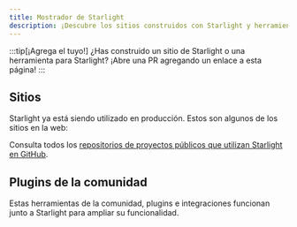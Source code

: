```yaml
---
title: Mostrador de Starlight
description: ¡Descubre los sitios construidos con Starlight y herramientas comunitarias que amplían Starlight!
---
```


:::tip[¡Agrega el tuyo!]
¿Has construido un sitio de Starlight o una herramienta para Starlight?
¡Abre una PR agregando un enlace a esta página!
:::

## Sitios


Starlight ya está siendo utilizado en producción. Estos son algunos de los sitios en la web:

<FluidGrid>
	<Card
		title="Athena OS"
		href="https://athenaos.org"
		thumbnail="www.athenaos.org.png"
	/>
	<Card
		title="PubIndexAPI Docs"
		href="https://docs.pubindexapi.com/"
		thumbnail="docs.pubindexapi.com.png"
	/>
	<Card
		title="pls"
		href="https://dhruvkb.github.io/pls"
		thumbnail="dhruvkb.github.io-pls.png"
	/>
	<Card
		title="capo.js"
		href="https://rviscomi.github.io/capo.js/"
		thumbnail="capo.js.png"
	/>
	<Card
		title="Web Monetization API"
		href="https://webmonetization.org/"
		thumbnail="webmonetization.org.png"
	/>
	<Card
		title="QBCore Docs"
		href="https://brycerussell.github.io/qbcore-docs/"
		thumbnail="brycerussell.github.io-qbcore-docs.png"
	/>
	<Card title="har.fyi" href="https://har.fyi/" thumbnail="har.fyi.png" />
	<Card
		title="xs-dev docs"
		href="https://xs-dev.js.org"
		thumbnail="xs-dev.js.org.png"
	/>
	<Card
		title="Felicity"
		href="https://felicity.pages.dev/"
		thumbnail="felicity.pages.dev.png"
	/>
	<Card
		title="NgxEditor"
		href="https://sibiraj-s.github.io/ngx-editor/"
		thumbnail="sibiraj-s.github.io-ngx-editor.png"
	/>
	<Card
		title="Astro Error Pages"
		href="https://astro-error-page-documentation.vercel.app/"
		thumbnail="astro-error-page-documentation.vercel.app.png"
	/>
	<Card
		title="Terrateam Docs"
		href="https://terrateam.io/docs"
		thumbnail="terrateam.io-docs.png"
	/>
	<Card
		title="simple-fm"
		href="https://simple.arciniega.one"
		thumbnail="simple.arciniega.one.png"
	/>
	<Card
		title="CommandKit"
		href="https://commandkit.underctrl.io"
		thumbnail="commandkit.underctrl.io.png"
	/>
	<Card
		title="Obytes Starter"
		href="https://starter.obytes.com"
		thumbnail="starter.obytes.com.jpg"
	/>
	<Card
		title="Kanri"
		href="https://kanriapp.com"
		thumbnail="kanriapp.com.png"
	/>
	<Card
		title="VRCFR Creator"
		href="https://dev.vrchatfrance.fr"
		thumbnail="dev.vrchatfrance.fr.png"
	/>
</FluidGrid>

Consulta todos los [repositorios de proyectos públicos que utilizan Starlight en GitHub](https://github.com/withastro/starlight/network/dependents).

## Plugins de la comunidad


Estas herramientas de la comunidad, plugins e integraciones funcionan junto a Starlight para ampliar su funcionalidad.

<CardGrid>
	<LinkCard
		href="https://www.feelback.dev/blog/new-astro-starlight-integration/"
		title="FeelBack"
		description="Agrega un sistema de opinión de usuarios a tus páginas de documentación."
	/>
	<LinkCard
		href="https://github.com/HiDeoo/starlight-blog"
		title="starlight-blog"
		description="Agrega un blog a tu sitio de documentación."
	/>
	<LinkCard
		href="https://github.com/HiDeoo/starlight-links-validator"
		title="starlight-links-validator"
		description="Verifica en tus páginas de Starlight si hay enlaces rotos."
	/>
	<LinkCard
		href="https://github.com/HiDeoo/starlight-typedoc"
		title="starlight-typedoc"
		description="Genera páginas de Starlight a partir de TypeScript usando TypeDoc."
	/>
	<LinkCard
		href="https://github.com/HiDeoo/starlight-openapi"
		title="starlight-openapi"
		description="Crea páginas de documentación a partir de especificaciones OpenAPI/Swagger."
	/>
</CardGrid>

